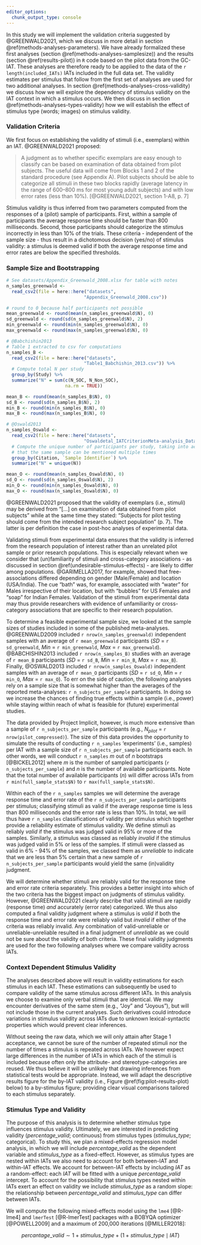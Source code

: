```yaml
---
editor_options: 
  chunk_output_type: console
---
```

<!--
################################################################################
################################################################################
### LISCENSE:                                                                ###
### This code is available under a CC BY-NC-SA 4.0 license                   ###
### https://creativecommons.org/licenses/by-nc-sa/4.0/                       ###
###                                                                          ###
### BY  – Credit must be given to the creator                                ###
### NC  – Only noncommercial uses of the work are permitted                  ###
### SA  – Adaptations must be shared under the same terms                    ###
################################################################################
################################################################################
-->

<!-- OSF Guidelines:
"Proposed analysis pipeline, including all preprocessing steps, and a precise description of all planned analyses, including appropriate correction for multiple comparisons. Any covariates or regressors must be stated. Where analysis decisions are contingent on the outcome of prior analyses, these contingencies must be specified and adhered to. Only pre-planned analyses can be reported in the main Results section of Stage 2 submissions. However, unplanned exploratory analyses will be admissible in a separate section of the Results (see below)."-->

In this study we will implement the validation criteria suggested by @GREENWALD2021, which we discuss in more detail in section \@ref(methods-analyses-parameters). We have already formalized these first analyses (section \@ref(methods-analyses-samplesize)) and the results (section \@ref(results-pilot)) in `R` code based on the pilot data from the GC-IAT. These analyses are therefore ready to be applied to the data of the `r length(included_IATs)` IATs included in the full data set. The validity estimates per stimulus that follow from the first set of analyses are used for two additional analyses. In section \@ref(methods-analyses-cross-validity) we discuss how we will explore the dependency of stimulus validity on the IAT context in which a stimulus occurs. We then discuss in section \@ref(methods-analyses-types-validity) how we will establish the effect of stimulus type (words; images) on stimulus validity. 

### Validation Criteria {#methods-analyses-parameters}

We first focus on establishing the validity of stimuli (i.e., exemplars) within an IAT. @GREENWALD2021 proposed: 

> A judgment as to whether specific exemplars are easy enough to classify can be based on examination of data obtained from pilot subjects. The useful data will come from Blocks 1 and 2 of the standard procedure (see Appendix A). Pilot subjects should be able to categorize all stimuli in these two blocks rapidly (average latency in the range of 600–800 ms for most young adult subjects) and with low error rates (less than 10%). [@GREENWALD2021, section 1-A8, p. 7]

Stimulus validity is thus inferred from two parameters computed from the responses of a (pilot) sample of participants. First, within a sample of participants the average response time should be faster than 800 milliseconds. Second, those participants should categorize the stimulus incorrectly in less than 10% of the trials. These criteria - independent of the sample size - thus result in a dichotomous decision (yes/no) of stimulus validity: a stimulus is deemed valid if both the average response time and error rates are below the specified thresholds.

### Sample Size and Bootstrapping {#methods-analyses-samplesize}

```r
# See datasets/Appendix_Greenwald_2008.xlsx for table with notes
n_samples_greenwald <-
  read_csv2(file = here::here("datasets",
                             "Appendix_Greenwald_2008.csv"))

# round to 0 because half participants not possible
mean_greenwald <- round(mean(n_samples_greenwald$N), 0) 
sd_greenwald <- round(sd(n_samples_greenwald$N), 2) 
min_greenwald <- round(min(n_samples_greenwald$N), 0) 
max_greenwald <- round(max(n_samples_greenwald$N), 0) 

# @Babchishin2013
# Table 1 extracted to csv for computations
n_samples_B <-
  read_csv2(file = here::here("datasets",
                             "Table1_Babchishin_2013.csv")) %>%
  # Compute total N per study
  group_by(Study) %>%
  summarize("N" = sum(c(N_SOC, N_Non_SOC),
                      na.rm = TRUE))

mean_B <- round(mean(n_samples_B$N), 0) 
sd_B <- round(sd(n_samples_B$N), 2) 
min_B <- round(min(n_samples_B$N), 0) 
max_B <- round(max(n_samples_B$N), 0) 

# @Oswald2013
n_samples_Oswald <-
  read_csv2(file = here::here("datasets",
                             "Oswaldetal_IATCriterionMeta-analysis_DataFile_Final.csv")) %>%
  # Compute the unique number of participants per study, taking into account
  # that the same sample can be mentioned multiple times
  group_by(Citation, `Sample Identifier`) %>%
  summarize("N" = unique(N))

mean_O <- round(mean(n_samples_Oswald$N), 0) 
sd_O <- round(sd(n_samples_Oswald$N), 2) 
min_O <- round(min(n_samples_Oswald$N), 0) 
max_O <- round(max(n_samples_Oswald$N), 0) 
```

@GREENWALD2021 proposed that the validity of exemplars (i.e., stimuli) may be derived from "[...] on examination of data obtained from pilot subjects" while at the same time they stated: "Subjects for pilot testing should come from the intended research subject population" (p. 7). The latter is per definition the case in post-hoc analyses of experimental data.

Validating stimuli from experimental data ensures that the validity is inferred from the research population of interest rather than an unrelated pilot sample or prior research populations. This is especially relevant when we consider that (un)familiarity of stimuli and cross-category associations - as discussed in section \@ref(undesirable-stimulus-effects) - are likely to differ among populations. @GARIMELLA2017, for example, showed that free-associations differed depending on gender (Male/Female) and location (USA/India). The cue "bath" was, for example, associated with "water" for Males irrespective of their location, but with "bubbles" for US Females and "soap" for Indian Females. Validation of the stimuli from experimental data may thus provide researchers with evidence of unfamiliarity or cross-category associations that are specific to their research population. 

To determine a feasible experimental sample size, we looked at the sample sizes of studies included in some of the published meta-analyses. @GREENWALD2009 included `r nrow(n_samples_greenwald)` independent samples with an average of `r mean_greenwald` participants ($SD$ = `r sd_greenwald`, $Min$ = `r min_greenwald`, $Max$ = `r max_greenwald`). @BABCHISHIN2013 included `r nrow(n_samples_B)` studies with an average of `r mean_B` participants ($SD$ = `r sd_B`, $Min$ = `r min_B`, $Max$ = `r max_B`). Finally, @OSWALD2013 included `r nrow(n_samples_Oswald)` independent samples with an average of `r mean_O` participants ($SD$ = `r sd_O`, $Min$ = `r min_O`, $Max$ = `r max_O`). To err on the side of caution, the following analyses rely on a sample size that is somewhat higher than the averages of the reported meta-analyses: `r n_subjects_per_sample` participants. In doing so we increase the chances of finding true effects within a sample (i.e., power) while staying within reach of what is feasible for (future) experimental studies. 

The data provided by Project Implicit, however, is much more extensive than a sample of `r n_subjects_per_sample` participants (e.g., $N_{pilot}$ = `r nrow(pilot_compressed)`). The size of this data provides the opportunity to simulate the results of conducting `r n_samples` 'experiments' (i.e., samples) per IAT with a sample size of `r n_subjects_per_sample` participants each. In other words, we will conduct `r n_samples` *m* out of *n* bootstraps [@BICKEL2012] where *m* is the number of sampled participants (`r n_subjects_per_sample`) and *n* is the number of available participants. Note that the total number of available participants (*n*) will differ across IATs from `r min(full_sample_stats$N)` to `r max(full_sample_stats$N)`.

Within each of the `r n_samples` samples we will determine the average response time and error rate of the `r n_subjects_per_sample` participants per stimulus; classifying stimuli as valid if the average response time is less than 800 milliseconds and the error rate is less than 10%. In total, we will thus have `r n_samples` classifications of validity per stimulus which together provide a reliability estimate of stimulus validity. We define stimuli as reliably *valid* if the stimulus was judged valid in 95% or more of the samples. Similarly, a stimulus was classed as reliably *invalid* if the stimulus was judged valid in 5% or less of the samples. If stimuli were classed as valid in 6% - 94% of the samples, we classed them as *unreliable* to indicate that we are less than 5% certain that a new sample of `r n_subjects_per_sample` participants would yield the same (in)validity judgment. 

We will determine whether stimuli are reliably valid for the response time and error rate criteria separately. This provides a better insight into which of the two criteria has the biggest impact on judgments of stimulus validity. However, @GREENWALD2021 clearly describe that valid stimuli are rapidly (response time) *and* accurately (error rate) categorized. We thus also computed a final validity judgment where a stimulus is *valid* if both the response time and error rate were reliably valid but *invalid* if either of the criteria was reliably invalid. Any combination of valid-unreliable or unreliable-unreliable resulted in a final judgment of *unreliable* as we could not be sure about the validity of both criteria. These final validity judgments are used for the two following analyses where we compare validity across IATs.

### Context Dependent Stimulus Validity  {#methods-analyses-cross-validity}

The analyses described above will result in validity estimations for each stimulus in each IAT. These estimations can subsequently be used to compare validity of the same stimulus across different IATs. In this analysis we choose to examine only verbal stimuli that are identical. We may encounter derivatives of the same stem (e.g., "Joy" and "Joyous"), but will not include those in the current analyses. Such derivatives could introduce variations in stimulus validity across IATs due to unknown lexical-syntactic properties which would prevent clear inferences.

Without seeing the raw data, which we will only attain after Stage 1 acceptance, we cannot be sure of the number of repeated stimuli nor the number of times a stimulus is repeated across IATs. We however expect large differences in the number of IATs in which each of the stimuli is included because often only the attribute- and stereotype-categories are reused. We thus believe it will be unlikely that drawing inferences from statistical tests would be appropriate. Instead, we will adapt the descriptive results figure for the by-IAT validity (i.e., Figure \@ref(fig:pilot-results-plot) below) to a by-stimulus figure; providing clear visual comparisons tailored to each stimulus separately.

### Stimulus Type and Validity {#methods-analyses-types-validity}

The purpose of this analysis is to determine whether stimulus type influences stimulus validity. Ultimately, we are interested in predicting validity (*percentage_valid*; continuous) from stimulus types (*stimulus_type*; categorical). To study this, we plan a mixed-effects regression model analysis, in which we will include *percentage_valid* as the dependent variable and *stimulus_type* as a fixed-effect. However, as stimulus types are nested within IATs we also need to account for both between-IAT and within-IAT effects. We account for between-IAT effects by including *IAT* as a random-effect: each *IAT* will be fitted with a unique *percentage_valid* intercept. To account for the possibility that stimulus types nested within IATs exert an effect on validity we include *stimulus_type* as a random slope: the relationship between *percentage_valid* and *stimulus_type* can differ between IATs.

We will compute the following mixed-effects model using the `lme4` [@R-lme4] and `lmerTest` [@R-lmerTest] packages with a BOBYQA optimizer [@POWELL2009] and a maximum of 200,000 iterations [@MILLER2018]:

$$percantage\_valid \sim 1 + stimulus\_type + (1 + stimulus\_type \mid IAT)$$
